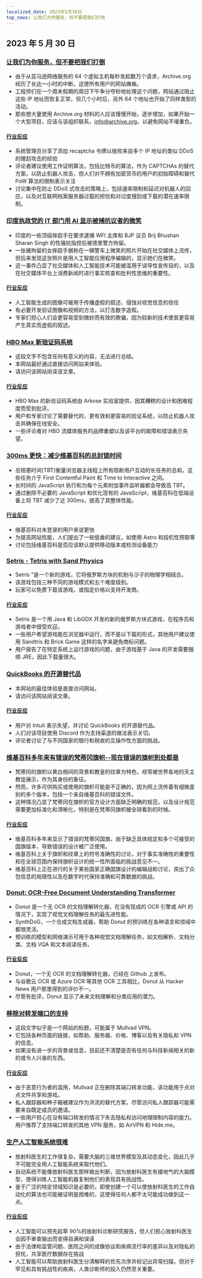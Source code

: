 ```yaml
---
localized_date: 2023年5月30日
top_news: 让我们为你服务，但不要把我们打倒
---
```




## 2023 年 5 月 30 日

### [让我们为你服务，但不要把我们打倒](https://blog.archive.org/2023/05/29/let-us-serve-you-but-dont-bring-us-down/)

- 由于从亚马逊网络服务的 64 个虚拟主机每秒发起数万个请求，Archive.org 经历了长达一小时的中断，这使所有用户的网站瘫痪。
- 工程师们在一个周末假期的周日下午争分夺秒地处理这个问题，网站通过阻止这些 IP 地址而恢复正常，但几个小时后，另外 64 个地址也开始了同样类型的活动。
- 那些想大量使用 Archive.org 材料的人应该慢慢开始，逐步增加，如果开始一个大型项目，应该与该组织联系，info@archive.org，以避免网站不堪重负。

#### [行业反应](http://news.ycombinator.com/item?id=36110527)

- 系统管理员分享了添加 recaptcha 令牌以挫败来自多个 IP 地址的类似 DDoS 的搜刮攻击的经验
- 评论者建议使用工作证明算法，包括比特币的算法，作为 CAPTCHAs 的替代方案，以防止机器人攻击，但人们对不拥有加密货币的用户的初始障碍和替代 PoW 算法的限制表示关注
- 讨论集中在防止 DDoS 式攻击的策略上，包括速率限制和延迟对机器人的回应，以及对互联网档案服务器过载的担忧和对过度搜刮或下载的潜在速率限制。

### [印度执政党的 IT 部门用 AI 显示被捕抗议者的微笑](https://www.altnews.in/wrestlers-detained-in-delhi-ai-image-of-smiling-vinesh-sangeeta-phogat-viral/)

- 印度的一些顶级摔跤手在要求逮捕 WFI 主席和 BJP 议员 Brij Bhushan Sharan Singh 的性骚扰指控后被德里警方拘留。
- 一张被拘留的女摔跤手据称在一辆警车上微笑的照片开始在社交媒体上流传，但后来发现这张照片是用人工智能应用程序编辑的，显示她们在微笑。
- 这一事件凸显了社交媒体和人工智能技术可能被滥用于误导性宣传目的，以及在社交媒体平台上消费新闻时进行事实核查和批判性思维的重要性。

#### [行业反应](http://news.ycombinator.com/item?id=36113551)

- 人工智能生成的图像可被用于传播虚假的叙述，侵蚀对视觉信息的信任
- 有必要开发验证图像和视频的方法，以打击数字造假。
- 专家们担心人们会更容易受到微妙而有效的欺骗，因为较新的技术使其更容易产生真实而虚假的叙述。

### [HBO Max 新验证码系统](https://twitter.com/wondermeg_/status/1662454909353033730)

- 这段文字不包含任何有意义的内容，无法进行总结。
- 本网站最好通过直接访问网站来体验。
- 请访问该网站阅读该文章。

#### [行业反应](http://news.ycombinator.com/item?id=36118707)

- HBO Max 的新验证码系统由 Arkose 实验室提供，因其糟糕的设计和困难程度而受到批评。
- 用户和专家讨论了需要替代的、更有效和更容易的验证系统，以防止机器人攻击并确保在线安全。
- 一些评论者对 HBO 流媒体服务的品牌重塑以及该平台的故障和错误表示失望。

### [300ms 更快：减少维基百科的总封锁时间](https://www.nray.dev/blog/300ms-faster-reducing-wikipedias-total-blocking-time/)

- 总阻塞时间(TBT)衡量浏览器主线程上所有阻断用户互动的长任务的总和，这些任务介于 First Contentful Paint 和 Time to Interactive 之间。
- 长时间的 JavaScript 执行和为每个元素附加事件监听器都会导致高 TBT。
- 通过删除不必要的 JavaScript 和优化现有的 JavaScript，维基百科在低端设备上将 TBT 减少了近 300ms，提高了其整体性能。

#### [行业反应](http://news.ycombinator.com/item?id=36113430)

- 维基百科对未登录的用户来说更快
- 为提高网站性能，人们提出了一些低垂的建议，如使用 Astro 和投机性预取等
- 讨论包括维基百科是否应该默认提供移动版本或检测设备能力

### [Setris - Tetris with Sand Physics](https://mslivo.itch.io/setris)

- Setris "是一个新的游戏，它将俄罗斯方块的机制与沙子的物理学相结合。
- 该游戏包括三种不同的游戏模式和五个难度级别。
- 玩家可以免费下载该游戏，或指定价格以支持开发商。

#### [行业反应](http://news.ycombinator.com/item?id=36118470)

- Setris 是一个用 Java 和 LibGDX 开发的新的俄罗斯方块式游戏，在程序员和游戏者中很受欢迎。
- 一些用户希望游戏能在浏览器中运行，而不是以下载的形式，其他用户建议使用 Sandtris 和 Brick Game 这样的名字来避免商标问题。
- 用户报告了在特定系统上运行游戏的问题，由于游戏基于 Java 的开发需要捆绑 JRE，因此下载量很大。

### [QuickBooks 的开源替代品](https://bigcapital.ly)

- 本网站的最佳体验是直接访问网站。
- 请访问该网站阅读文章。

#### [行业反应](http://news.ycombinator.com/item?id=36118990)

- 用户对 Intuit 表示失望，并讨论 QuickBooks 的开源替代品。
- 人们对该项目使用 Discord 作为支持渠道的做法表示关切。
- 评论者讨论了与不同国家的银行和税收的互操作性方面的挑战。

### [维基百科多年来有错误的梵蒂冈旗帜--现在错误的旗帜到处都是](https://www.catholicnewsagency.com/news/254032/wikipedia-had-the-wrong-vatican-city-flag-for-years-now-incorrect-flags-are-everywhere)

- 梵蒂冈的旗帜以黄白相间的背景和教皇的纹章为特色，经常被世界各地的天主教徒展示，作为其身份的象征。
- 然而，许多可供购买或使用的旗帜可能是不正确的，因为网上流传着有细微差别的多个版本，包括一个来自维基百科的错误文件。
- 这种情况凸显了梵蒂冈在旗帜的官方设计方面缺乏明确的规范，以及设计规范需要更加标准化和清晰化，特别是在梵蒂冈旗帜被全球看到的时候。

#### [行业反应](http://news.ycombinator.com/item?id=36114896)

- 维基百科多年来显示了错误的梵蒂冈国旗，由于缺乏具体规定和多个可接受的国旗版本，导致错误的设计被广泛使用。
- 维基百科上关于旗帜和纹章上的符号准确性的讨论，对于事实准确性的重要性和在全球范围内保持旗帜设计的统一性所面临的挑战意见不一。
- 维基百科上正在进行的关于某些国家正确国旗设计的编辑战和讨论，突出了众包信息的局限性以及在数字时代保持准确和可靠数据的挑战。

### [Donut: OCR-Free Document Understanding Transformer](https://github.com/clovaai/donut)

- Donut 是一个无 OCR 的文档理解转化器，在没有现成的 OCR 引擎或 API 的情况下，实现了视觉文档理解任务的最先进性能。
- SynthDoG，一个合成文档生成器，帮助 Donut 的预训练在各种语言和领域中都很灵活。
- 预训练的模型和网络演示可用于各种视觉文档理解任务，如文档解析、文档分类、文档 VQA 和文本阅读任务。

#### [行业反应](http://news.ycombinator.com/item?id=36111878)

- Donut，一个无 OCR 的文档理解转化器，已经在 Github 上发布。
- 与谷歌云 OCR 或 Azure OCR 等其他 OCR 工具相比，Donut 从 Hacker News 用户那里得到的评价不一。
- 尽管有批评，Donut 显示了未来文档理解和分类应用的潜力。

### [移除对转发端口的支持](https://mullvad.net/en/blog/2023/5/29/removing-the-support-for-forwarded-ports/)

- 这段文字似乎是一个网站的标题，可能属于 Mullvad VPN。
- 它包括各种页面的链接，如帮助、服务器、价格、博客以及有关隐私和 VPN 的信息。
- 如果没有进一步的背景或信息，目前还不清楚是否有任何与科技新闻相关的新的或令人兴奋的东西。

#### [行业反应](http://news.ycombinator.com/item?id=36113215)

- 由于恶意行为者的滥用，Mullvad 正在删除其端口转发功能，该功能用于点对点文件共享和游戏。
- 私人跟踪器和种子箱被建议作为洪流的替代方案，尽管访问私人跟踪器可能需要来自既定成员的邀请。
- 一些用户担心在没有端口转发的情况下失去隐私和访问地理限制内容的能力。用户推荐了支持端口转发的其他 VPN 服务，如 AirVPN 和 Hide.me。

### [生产人工智能系统很难](https://methexis.substack.com/p/production-ai-systems-are-really)

- 放射科医生的工作很复杂，需要大脑的三维世界模型及其动态变化，因此几乎不可能完全用人工智能系统来取代他们。
- 自动系统不能像放射科医生那样做出判断，因为放射科医生有接地气的大脑模型，使得训练人工智能机器复制他们的表现具有挑战性。
- 鉴于广泛的特定领域知识是必要的，即使创建一个可以使放射科医生的工作自动化的算法也可能被证明是困难的，这使得任何人都不太可能成功做到这一点。

#### [行业反应](http://news.ycombinator.com/item?id=36111596)

- 人工智能可以预先起草 90%的放射科诊断研究报告，但人们担心放射科医生会因不审查输出而变得自满和误读
- 由于法律和监管问题、医院之间的成像协议和疾病流行率的差异以及对隐私的担忧，共享医疗数据存在挑战
- 人工智能可以帮助放射科医生分清解释的优先次序并标记出异常扫描，但对于罕见和具有挑战性的疾病，人类诊断师的投入仍然至关重要。

</Steps>

